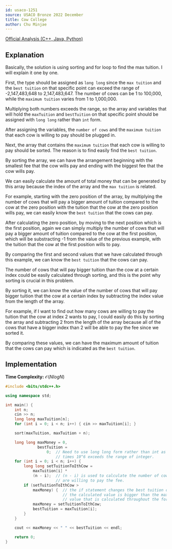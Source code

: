 ```yaml
---
id: usaco-1251
source: USACO Bronze 2022 December
title: Cow College
author: Chu Minjae
---
```

[Official Analysis (C++, Java, Python)](http://www.usaco.org/current/data/sol_prob1_bronze_dec22.html)

## Explanation

Basically, the solution is using sorting and for loop to find the max tuition. I will explain it one by one.

First, the type should be assigned as ```long long``` since the ```max tuition``` and the ```best tuition``` on that specific point can exceed the range of -2,147,483,648 to 2,147,483,647. The number of cows can be 1 to 100,000, while the ```maximum tuition``` varies from 1 to 1,000,000.

Multiplying both numbers exceeds the range, so the array and variables that will hold the ```maxTuition``` and ```bestTuition``` on that specific point should be assigned with ```long long``` rather than ```int``` form.

After assigning the variables, the ```number of cows``` and the ```maximum tuition``` that each cow is willing to pay should be plugged in.

Next, the array that contains the ```maximum tuition``` that each cow is willing to pay should be sorted. The reason is to find easily find the ```best tuition```.

By sorting the array, we can have the arrangement beginning with the smallest fee that the cow wills pay and ending with the biggest fee that the cow wills pay.

We can easily calculate the amount of total money that can be generated by this array because the index of the array and the ```max tuition``` is related.

For example, starting with the zero position of the array, by multiplying the number of cows that will pay a bigger amount of tuition compared to the cow at the zero position with the tuition that the cow at the zero position wills pay, we can easily know the ```best tuition``` that the cows can pay.

After calculating the zero position, by moving to the next position which is the first position, again we can simply multiply the number of cows that will pay a bigger amount of tuition compared to the cow at the first position, which will be substracting -1 from the value of the previous example, with the tuition that the cow at the first position wills to pay.

By comparing the first and second values that we have calculated through this example, we can know the ```best tuition``` that the cows can pay.

The number of cows that will pay bigger tuition than the cow at a certain index could be easily calculated through sorting, and this is the point why sorting is crucial in this problem.

By sorting it, we can know the value of the number of cows that will pay bigger tuition that the cow at a certain index by subtracting the index value from the length of the array.

For example, if I want to find out how many cows are willing to pay the tuition that the cow at index 2 wants to pay, I could easily do this by sorting the array and subtracting 2 from the length of the array because all of the cows that have a bigger index than 2 will be able to pay the fee since we sorted it.

By comparing these values, we can have the maximum amount of tuition that the cows can pay which is indicated as the ```best tuition```.

## Implementation

**Time Complexity:** $\mathcal{O}(Nlog N)$

<LanguageSection>
<CPPSection>

```cpp
#include <bits/stdc++.h>

using namespace std;

int main() {
	int n;
	cin >> n;
	long long maxTuition[n];
	for (int i = 0; i < n; i++) { cin >> maxTuition[i]; }

	sort(maxTuition, maxTuition + n);

	long long maxMoney = 0,
	          bestTuition =
	              0;  // Need to use long long form rather than int as the 10^5
	                  // times 10^6 exceeds the range of integer.
	for (int i = 0; i < n; i++) {
		long long setTuitionToIthCow =
		    maxTuition[i] *
		    (n - i);  // (n - i) is used to calculate the number of cows that
		              // are willing to pay the fee.
		if (setTuitionToIthCow >
		    maxMoney) {  // the if statement changes the best tuition only if
			             // the calculated value is bigger than the maximum
			             // value that is calculated throughout the for loop.
			maxMoney = setTuitionToIthCow;
			bestTuition = maxTuition[i];
		}
	}

	cout << maxMoney << " " << bestTuition << endl;

	return 0;
}
```

</CPPSection>
</LanguageSection>
